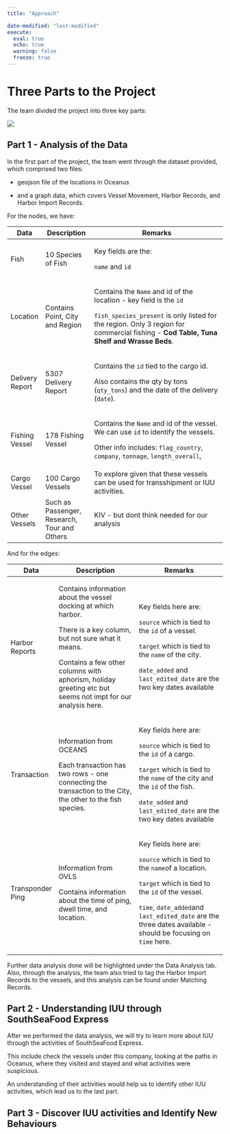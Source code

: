```yaml
---
title: "Approach"

date-modified: "last-modified" 
execute:   
  eval: true   
  echo: true   
  warning: false   
  freeze: true 
---
```


# Three Parts to the Project

The team divided the project into three key parts:

![](images/clipboard-450755038.png)

## Part 1 - Analysis of the Data

In the first part of the project, the team went through the dataset provided, which comprised two files:

-   geojson file of the locations in Oceanus

-   and a graph data, which covers Vessel Movement, Harbor Records, and Harbor Import Records.

For the nodes, we have:

+-----------------+----------------------------------------------+-----------------------------------------------------------------------------------------------------------------------------------------+
| Data            | Description                                  | Remarks                                                                                                                                 |
+=================+==============================================+=========================================================================================================================================+
| Fish            | 10 Species of Fish                           | Key fields are the:                                                                                                                     |
|                 |                                              |                                                                                                                                         |
|                 |                                              | `name` and `id`                                                                                                                         |
+-----------------+----------------------------------------------+-----------------------------------------------------------------------------------------------------------------------------------------+
| Location        | Contains Point, City and Region              | Contains the `Name` and id of the location - key field is the `id`                                                                      |
|                 |                                              |                                                                                                                                         |
|                 |                                              | `fish_species_present` is only listed for the region. Only 3 region for commercial fishing - **Cod Table, Tuna Shelf and Wrasse Beds**. |
+-----------------+----------------------------------------------+-----------------------------------------------------------------------------------------------------------------------------------------+
| Delivery Report | 5307 Delivery Report                         | Contains the `id` tied to the cargo id.                                                                                                 |
|                 |                                              |                                                                                                                                         |
|                 |                                              | Also contains the qty by tons (`qty_tons`) and the date of the delivery (`date`).                                                       |
+-----------------+----------------------------------------------+-----------------------------------------------------------------------------------------------------------------------------------------+
| Fishing Vessel  | 178 Fishing Vessel                           | Contains the `Name` and id of the vessel. We can use `id` to identify the vessels.                                                      |
|                 |                                              |                                                                                                                                         |
|                 |                                              | Other info includes: `flag_country`, `company`, `tonnage`, `length_overall`,                                                            |
+-----------------+----------------------------------------------+-----------------------------------------------------------------------------------------------------------------------------------------+
| Cargo Vessel    | 100 Cargo Vessels                            | To explore given that these vessels can be used for transshipment or IUU activities.                                                    |
+-----------------+----------------------------------------------+-----------------------------------------------------------------------------------------------------------------------------------------+
| Other Vessels   | Such as Passenger, Research, Tour and Others | KIV - but dont think needed for our analysis                                                                                            |
+-----------------+----------------------------------------------+-----------------------------------------------------------------------------------------------------------------------------------------+

And for the edges:

+------------------+------------------------------------------------------------------------------------------------------------+---------------------------------------------------------------------------------------------------------------+
| Data             | Description                                                                                                | Remarks                                                                                                       |
+==================+============================================================================================================+===============================================================================================================+
| Harbor Reports   | Contains information about the vessel docking at which harbor.                                             | Key fields here are:                                                                                          |
|                  |                                                                                                            |                                                                                                               |
|                  | There is a key column, but not sure what it means.                                                         | `source` which is tied to the `id` of a vessel.                                                               |
|                  |                                                                                                            |                                                                                                               |
|                  | Contains a few other columns with aphorism, holiday greeting etc but seems not impt for our analysis here. | `target` which is tied to the `name` of the city.                                                             |
|                  |                                                                                                            |                                                                                                               |
|                  |                                                                                                            | `date_added` and `last_edited_date` are the two key dates available                                           |
+------------------+------------------------------------------------------------------------------------------------------------+---------------------------------------------------------------------------------------------------------------+
| Transaction      | Information from OCEANS                                                                                    | Key fields here are:                                                                                          |
|                  |                                                                                                            |                                                                                                               |
|                  | Each transaction has two rows - one connecting the transaction to the City, the other to the fish species. | `source` which is tied to the `id` of a cargo.                                                                |
|                  |                                                                                                            |                                                                                                               |
|                  |                                                                                                            | `target` which is tied to the `name` of the city and the `id` of the fish.                                    |
|                  |                                                                                                            |                                                                                                               |
|                  |                                                                                                            | `date_added` and `last_edited_date` are the two key dates available                                           |
+------------------+------------------------------------------------------------------------------------------------------------+---------------------------------------------------------------------------------------------------------------+
| Transponder Ping | Information from OVLS                                                                                      | Key fields here are:                                                                                          |
|                  |                                                                                                            |                                                                                                               |
|                  | Contains information about the time of ping, dwell time, and location.                                     | `source` which is tied to the `name`of a location.                                                            |
|                  |                                                                                                            |                                                                                                               |
|                  |                                                                                                            | `target` which is tied to the `id` of the vessel.                                                             |
|                  |                                                                                                            |                                                                                                               |
|                  |                                                                                                            | `time`, `date_added`and `last_edited_date` are the three dates available - should be focusing on `time` here. |
+------------------+------------------------------------------------------------------------------------------------------------+---------------------------------------------------------------------------------------------------------------+

Further data analysis done will be highlighted under the Data Analysis tab. Also, through the analysis, the team also tried to tag the Harbor Import Records to the vessels, and this analysis can be found under Matching Records.

## Part 2 - Understanding IUU through SouthSeaFood Express

After we performed the data analysis, we will try to learn more about IUU through the activities of SouthSeaFood Express.

This include check the vessels under this company, looking at the paths in Oceanus, where they visited and stayed and what activities were suspicious.

An understanding of their activities would help us to identify other IUU activities, which lead us to the last part.

## Part 3 - Discover IUU activities and Identify New Behaviours
